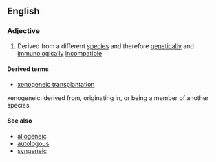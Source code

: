 ==English==

===Adjective===
{{en-adj}}

#{{genetics}} Derived from a different [[species]] and therefore [[genetically]] and  [[immunologically]] [[incompatible]]

====Derived terms====
*[[xenogeneic transplantation]]




xenogeneic: derived from, originating in, or being a member of another species.

====See also====
*[[allogeneic]]
*[[autologous]]
*[[syngeneic]]